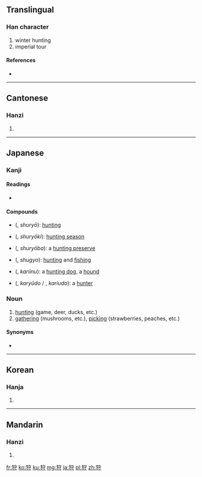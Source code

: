 ==Translingual==

===Han character===
{{Han char|rn=94|rad=犬|as=06|sn=9|four=4324<sub>2</sub>|canj=大竹十木戈 (KHJDI)}}

# winter hunting
# imperial tour

====References====
* {{Han ref|kx=0711.040|dkj=20390|dj=1123.040|hdz=21346.050|uh=72E9|ud=29417|bh=ACBC|bd=44220}}

----

==Cantonese==

===Hanzi===
{{yue-hanzi|jyut=|y=sau3}}

# {{defn|lang=yue|sort=犬06}}

----

==Japanese==

===Kanji===
{{ja-kanji|grade=c|rs=犬06}}

====Readings====
* {{ja-readings|on=[[しゅ]] (shu)|kun=[[かる|か-る]] (ka-ru), [[かり|か-り]] (ka-ri), [[かり]] (kari)}}

====Compounds====
{{der-top|Compounds}}
* {{l|ja|狩猟}} ({{l|ja|しゅりょう}}, ''shuryō''): [[hunting]]
* {{l|ja|狩猟期}} ({{l|ja|しゅりょうき}}, ''shuryōki''): [[hunting season]]
* {{l|ja|狩猟場}} ({{l|ja|しゅりょうば}}, ''shuryōba''): a [[hunting preserve]]
{{der-mid}}
* {{l|ja|狩漁}} ({{l|ja|しゅぎょ}}, ''shugyo''): [[hunting]] and [[fishing]]
* {{l|ja|狩犬}} ({{l|ja|かりいぬ}}, ''kariinu''): a [[hunting dog]], a [[hound]]
* {{l|ja|狩人}} ({{l|ja|かりゅうど}}, ''karyūdo'' / {{l|ja|かりうど}}, ''kariudo''): a [[hunter]]
{{bottom}}

=== Noun ===
{{ja-noun|k|hira=かり|rom=kari}}

# [[hunting]] (game, deer, ducks, etc.)
# [[gathering]] (mushrooms, etc.), [[picking]] (strawberries, peaches, etc.)

====Synonyms====
* {{l|ja|猟}}

----

==Korean==

===Hanja===
{{ko-hanja|hangeul=수|eumhun=|rv=su|mr=su|y=swu}}

# {{defn|lang=ko|sort=犬06}}

----

==Mandarin==

===Hanzi===
{{cmn-hanzi|pin=[[shòu]] ([[shou4]])|wg=shou<sup>4</sup>}}

# {{defn|lang=cmn|sort=犬06}}

[[fr:狩]]
[[ko:狩]]
[[ku:狩]]
[[mg:狩]]
[[ja:狩]]
[[pl:狩]]
[[zh:狩]]